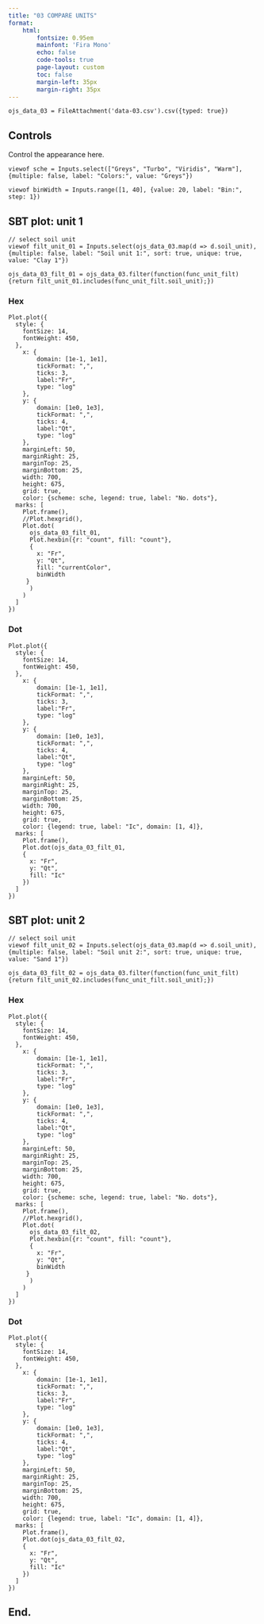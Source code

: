 ---
title: "03 COMPARE UNITS"
format: 
    html:
        fontsize: 0.95em
        mainfont: 'Fira Mono'
        echo: false
        code-tools: true
        page-layout: custom
        toc: false
        margin-left: 35px
        margin-right: 35px
---

```{ojs .hidden}
ojs_data_03 = FileAttachment('data-03.csv').csv({typed: true})
```

::: {.grid}

::: {.g-col-2}

## Controls

Control the appearance here.

```{ojs}
viewof sche = Inputs.select(["Greys", "Turbo", "Viridis", "Warm"], {multiple: false, label: "Colors:", value: "Greys"})

viewof binWidth = Inputs.range([1, 40], {value: 20, label: "Bin:", step: 1})
```

:::

::: {.g-col-5}

## SBT plot: unit 1

```{ojs}
// select soil unit
viewof filt_unit_01 = Inputs.select(ojs_data_03.map(d => d.soil_unit), {multiple: false, label: "Soil unit 1:", sort: true, unique: true, value: "Clay 1"})

ojs_data_03_filt_01 = ojs_data_03.filter(function(func_unit_filt) {return filt_unit_01.includes(func_unit_filt.soil_unit);})
```

::: {.panel-tabset}

### Hex

```{ojs}
Plot.plot({
  style: {
    fontSize: 14,
    fontWeight: 450,
  },
    x: {
        domain: [1e-1, 1e1],
        tickFormat: ",",
        ticks: 3,
        label:"Fr",
        type: "log"
    },
    y: {
        domain: [1e0, 1e3],
        tickFormat: ",",
        ticks: 4,
        label:"Qt",
        type: "log"
    },
    marginLeft: 50,
    marginRight: 25,
    marginTop: 25,
    marginBottom: 25,
    width: 700,
    height: 675,
    grid: true,
    color: {scheme: sche, legend: true, label: "No. dots"},
  marks: [
    Plot.frame(),
    //Plot.hexgrid(),
    Plot.dot(
      ojs_data_03_filt_01,
      Plot.hexbin({r: "count", fill: "count"},
      {
        x: "Fr", 
        y: "Qt",
        fill: "currentColor",
        binWidth
     }
      )
    )
  ]
})
```

### Dot

```{ojs}
Plot.plot({
  style: {
    fontSize: 14,
    fontWeight: 450,
  },
    x: {
        domain: [1e-1, 1e1],
        tickFormat: ",",
        ticks: 3,
        label:"Fr",
        type: "log"
    },
    y: {
        domain: [1e0, 1e3],
        tickFormat: ",",
        ticks: 4,
        label:"Qt",
        type: "log"
    },
    marginLeft: 50,
    marginRight: 25,
    marginTop: 25,
    marginBottom: 25,
    width: 700,
    height: 675,
    grid: true,
    color: {legend: true, label: "Ic", domain: [1, 4]},
  marks: [
    Plot.frame(),
    Plot.dot(ojs_data_03_filt_01,
    {
      x: "Fr", 
      y: "Qt",
      fill: "Ic"
    })
  ]
})
```

:::

:::

::: {.g-col-5}

## SBT plot: unit 2

```{ojs}
// select soil unit
viewof filt_unit_02 = Inputs.select(ojs_data_03.map(d => d.soil_unit), {multiple: false, label: "Soil unit 2:", sort: true, unique: true, value: "Sand 1"})

ojs_data_03_filt_02 = ojs_data_03.filter(function(func_unit_filt) {return filt_unit_02.includes(func_unit_filt.soil_unit);})
```

::: {.panel-tabset}

### Hex

```{ojs}
Plot.plot({
  style: {
    fontSize: 14,
    fontWeight: 450,
  },
    x: {
        domain: [1e-1, 1e1],
        tickFormat: ",",
        ticks: 3,
        label:"Fr",
        type: "log"
    },
    y: {
        domain: [1e0, 1e3],
        tickFormat: ",",
        ticks: 4,
        label:"Qt",
        type: "log"
    },
    marginLeft: 50,
    marginRight: 25,
    marginTop: 25,
    marginBottom: 25,
    width: 700,
    height: 675,
    grid: true,
    color: {scheme: sche, legend: true, label: "No. dots"},
  marks: [
    Plot.frame(),
    //Plot.hexgrid(),
    Plot.dot(
      ojs_data_03_filt_02,
      Plot.hexbin({r: "count", fill: "count"},
      {
        x: "Fr", 
        y: "Qt",
        binWidth
     }
      )
    )
  ]
})
```

### Dot

```{ojs}
Plot.plot({
  style: {
    fontSize: 14,
    fontWeight: 450,
  },
    x: {
        domain: [1e-1, 1e1],
        tickFormat: ",",
        ticks: 3,
        label:"Fr",
        type: "log"
    },
    y: {
        domain: [1e0, 1e3],
        tickFormat: ",",
        ticks: 4,
        label:"Qt",
        type: "log"
    },
    marginLeft: 50,
    marginRight: 25,
    marginTop: 25,
    marginBottom: 25,
    width: 700,
    height: 675,
    grid: true,
    color: {legend: true, label: "Ic", domain: [1, 4]},
  marks: [
    Plot.frame(),
    Plot.dot(ojs_data_03_filt_02,
    {
      x: "Fr", 
      y: "Qt",
      fill: "Ic"
    })
  ]
})
```

:::

:::

:::

## End.